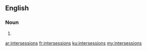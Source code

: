 ==English==

===Noun===
{{head|en|plural}}

# {{plural of|intersession|lang=en}}

[[ar:intersessions]]
[[fr:intersessions]]
[[ku:intersessions]]
[[my:intersessions]]